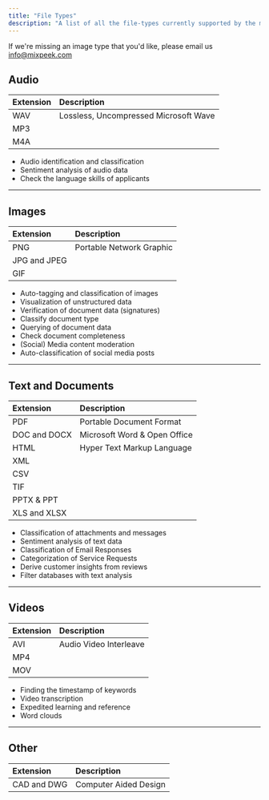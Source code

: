 ```yaml
---
title: "File Types"
description: "A list of all the file-types currently supported by the mixpeek /upload api"
---
```


<Tip>If we're missing an image type that you'd like, please email us info@mixpeek.com</Tip>


## Audio

| Extension | Description                           |
|:----------|:--------------------------------------|
| WAV       | Lossless, Uncompressed Microsoft Wave |
| MP3       |                                       |
| M4A       |                                       |

-   Audio identification and classification
-   Sentiment analysis of audio data
-   Check the language skills of applicants

_________________

## Images

| Extension    | Description              |
|:-------------|:-------------------------|
| PNG          | Portable Network Graphic |
| JPG and JPEG |                          |
| GIF          |                          |

-   Auto-tagging and classification of images
-   Visualization of unstructured data
-   Verification of document data (signatures)
-   Classify document type
-   Querying of document data
-   Check document completeness
-   (Social) Media content moderation
-   Auto-classification of social media posts

_________________

## Text and Documents

| Extension    | Description                  |
|:-------------|:-----------------------------|
| PDF          | Portable Document Format     |
| DOC and DOCX | Microsoft Word & Open Office |
| HTML         | Hyper Text Markup Language   |
| XML          |                              |
| CSV          |                              |
| TIF          |                              |
| PPTX & PPT   |                              |
| XLS and XLSX |                              |

-   Classification of attachments and messages
-   Sentiment analysis of text data
-   Classification of Email Responses
-   Categorization of Service Requests
-   Derive customer insights from reviews
-   Filter databases with text analysis

_________________


## Videos

| Extension | Description            |
|:----------|:-----------------------|
| AVI       | Audio Video Interleave |
| MP4       |                        |
| MOV       |                        |


-   Finding the timestamp of keywords
-   Video transcription
-   Expedited learning and reference
-   Word clouds

_________________

## Other

| Extension   | Description           |
|:------------|:----------------------|
| CAD and DWG | Computer Aided Design |
